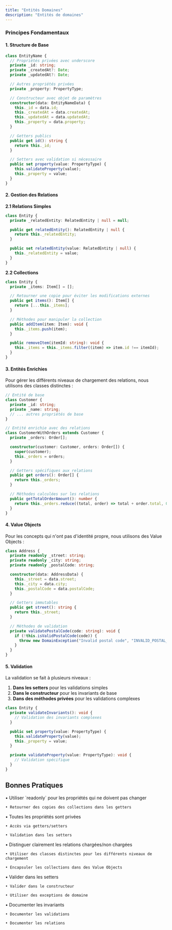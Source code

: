 ```yaml
---
title: "Entités Domaines"
description: "Entités de domaines"
---
```


### Principes Fondamentaux

#### 1. Structure de Base

```typescript
class EntityName {
  // Propriétés privées avec underscore
  private _id: string;
  private _createdAt?: Date;
  private _updatedAt?: Date;

  // Autres propriétés privées
  private _property: PropertyType;

  // Constructeur avec objet de paramètres
  constructor(data: EntityNameData) {
    this._id = data.id;
    this._createdAt = data.createdAt;
    this._updatedAt = data.updatedAt;
    this._property = data.property;
  }

  // Getters publics
  public get id(): string {
    return this._id;
  }

  // Setters avec validation si nécessaire
  public set property(value: PropertyType) {
    this.validateProperty(value);
    this._property = value;
  }
}
```

#### 2. Gestion des Relations

**2.1 Relations Simples**

```typescript
class Entity {
  private _relatedEntity: RelatedEntity | null = null;

  public get relatedEntity(): RelatedEntity | null {
    return this._relatedEntity;
  }

  public set relatedEntity(value: RelatedEntity | null) {
    this._relatedEntity = value;
  }
}
```

**2.2 Collections**

```typescript
class Entity {
  private _items: Item[] = [];

  // Retourner une copie pour éviter les modifications externes
  public get items(): Item[] {
    return [...this._items];
  }

  // Méthodes pour manipuler la collection
  public addItem(item: Item): void {
    this._items.push(item);
  }

  public removeItem(itemId: string): void {
    this._items = this._items.filter((item) => item.id !== itemId);
  }
}
```

#### 3. Entités Enrichies

Pour gérer les différents niveaux de chargement des relations, nous utilisons des classes distinctes :

```typescript
// Entité de base
class Customer {
  private _id: string;
  private _name: string;
  // ... autres propriétés de base
}

// Entité enrichie avec des relations
class CustomerWithOrders extends Customer {
  private _orders: Order[];

  constructor(customer: Customer, orders: Order[]) {
    super(customer);
    this._orders = orders;
  }

  // Getters spécifiques aux relations
  public get orders(): Order[] {
    return this._orders;
  }

  // Méthodes calculées sur les relations
  public getTotalOrderAmount(): number {
    return this._orders.reduce((total, order) => total + order.total, 0);
  }
}
```

#### 4. Value Objects

Pour les concepts qui n'ont pas d'identité propre, nous utilisons des Value Objects :

```typescript
class Address {
  private readonly _street: string;
  private readonly _city: string;
  private readonly _postalCode: string;

  constructor(data: AddressData) {
    this._street = data.street;
    this._city = data.city;
    this._postalCode = data.postalCode;
  }

  // Getters immutables
  public get street(): string {
    return this._street;
  }

  // Méthodes de validation
  private validatePostalCode(code: string): void {
    if (!this.isValidPostalCode(code)) {
      throw new DomainException("Invalid postal code", "INVALID_POSTAL_CODE");
    }
  }
}
```

#### 5. Validation

La validation se fait à plusieurs niveaux :

1. **Dans les setters** pour les validations simples
2. **Dans le constructeur** pour les invariants de base
3. **Dans des méthodes privées** pour les validations complexes

```typescript
class Entity {
  private validateInvariants(): void {
    // Validation des invariants complexes
  }

  public set property(value: PropertyType) {
    this.validateProperty(value);
    this._property = value;
  }

  private validateProperty(value: PropertyType): void {
    // Validation spécifique
  }
}
```

## Bonnes Pratiques

<Steps>
  <Step title="Immutabilité">
    • Utiliser `readonly` pour les propriétés qui ne doivent pas changer

    • Retourner des copies des collections dans les getters

  </Step>

  <Step title="Encapsulation">
    • Toutes les propriétés sont privées

    • Accès via getters/setters

    • Validation dans les setters

  </Step>

  <Step title="Relations">
    • Distinguer clairement les relations chargées/non chargées

    • Utiliser des classes distinctes pour les différents niveaux de chargement

    • Encapsuler les collections dans des Value Objects

  </Step>

  <Step title="Validation">
    • Valider dans les setters

    • Valider dans le constructeur

    • Utiliser des exceptions de domaine

  </Step>

  <Step title="Documentation">
    • Documenter les invariants

    • Documenter les validations

    • Documenter les relations

  </Step>
</Steps>
